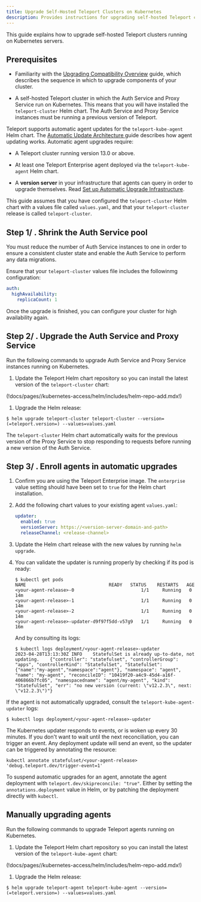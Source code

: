 ```yaml
---
title: Upgrade Self-Hosted Teleport Clusters on Kubernetes
description: Provides instructions for upgrading self-hosted Teleport clusters that run on Kubernetes. 
---
```


This guide explains how to upgrade self-hosted Teleport clusters running on
Kubernetes servers.

## Prerequisites

- Familiarity with the [Upgrading Compatibility Overview](./overview.mdx) guide,
  which describes the sequence in which to upgrade components of your cluster.

- A self-hosted Teleport cluster in which the Auth Service and Proxy Service run
  on Kubernetes. This means that you will have installed the `teleport-cluster`
  Helm chart. The Auth Service and Proxy Service instances must be running a
  previous version of Teleport.

Teleport supports automatic agent updates for the `teleport-kube-agent` Helm
chart. The [Automatic Update Architecture
](../../architecture/agent-update-management.mdx) guide describes how agent
updating works. Automatic agent upgrades require:

- A Teleport cluster running version 13.0 or above.

- At least one Teleport Enterprise agent deployed via the `teleport-kube-agent`
  Helm chart.

- A **version server** in your infrastructure that agents can query in order to
  upgrade themselves. Read [Set up Automatic Upgrade
  Infrastructure](./self-hosted-automatic-agent-updates.mdx).

This guide assumes that you have configured the `teleport-cluster` Helm chart
with a values file called `values.yaml`, and that your `teleport-cluster`
release is called `teleport-cluster`.

## Step 1/ . Shrink the Auth Service pool

You must reduce the number of Auth Service instances to one in order to ensure a
consistent cluster state and enable the Auth Service to perform any data
migrations.

Ensure that your `teleport-cluster` values file includes the followinmg
configuration:

```yaml
auth:
  highAvailability:
    replicaCount: 1
```

Once the upgrade is finished, you can configure your cluster for high
availability again.

## Step 2/ . Upgrade the Auth Service and Proxy Service

Run the following commands to upgrade Auth Service and Proxy Service instances
running on Kubernetes.

1. Update the Teleport Helm chart repository so you can install the latest
   version of the `teleport-cluster` chart:

  (!docs/pages//kubernetes-access/helm/includes/helm-repo-add.mdx!)

1. Upgrade the Helm release:

  ```code
  $ helm upgrade teleport-cluster teleport-cluster --version=(=teleport.version=) --values=values.yaml
  ```

The `teleport-cluster` Helm chart automatically waits for the previous version
of the Proxy Service to stop responding to requests before running a new version
of the Auth Service.


## Step 3/ . Enroll agents in automatic upgrades

1. Confirm you are using the Teleport Enterprise image. The `enterprise` value
   setting should have been set to `true` for the Helm chart installation.

1. Add the following chart values to your existing agent `values.yaml`:

   ```yaml
   updater:
     enabled: true
     versionServer: https://<version-server-domain-and-path>
     releaseChannel: <release-channel>
   ```

1. Update the Helm chart release with the new values by running `helm upgrade`.

1. You can validate the updater is running properly by checking if its pod is ready:

   ```code
   $ kubectl get pods
   NAME                               READY   STATUS    RESTARTS   AGE
   <your-agent-release>-0                         1/1     Running   0          14m
   <your-agent-release>-1                         1/1     Running   0          14m
   <your-agent-release>-2                         1/1     Running   0          14m
   <your-agent-release>-updater-d9f97f5dd-v57g9   1/1     Running   0          16m
   ```
   
   And by consulting its logs:
   
   ```code
   $ kubectl logs deployment/<your-agent-release>-updater
   2023-04-28T13:13:30Z	INFO	StatefulSet is already up-to-date, not updating.	{"controller": "statefulset", "controllerGroup": "apps", "controllerKind": "StatefulSet", "StatefulSet": {"name":"my-agent","namespace":"agent"}, "namespace": "agent", "name": "my-agent", "reconcileID": "10419f20-a4c9-45d4-a16f-406866b7fc05", "namespacedname": "agent/my-agent", "kind": "StatefulSet", "err": "no new version (current: \"v12.2.3\", next: \"v12.2.3\")"}
   ```

If the agent is not automatically upgraded, consult the
`teleport-kube-agent-updater` logs:

```code
$ kubectl logs deployment/<your-agent-release>-updater
```

<Admonition type="note">
The Kubernetes updater responds to events, or is woken up every 30 minutes.
If you don't want to wait until the next reconciliation, you can trigger an
event. Any deployment update will send an event, so the updater can be
triggered by annotating the resource:

```code
kubectl annotate statefulset/<your-agent-release> 'debug.teleport.dev/trigger-event=1'
```

To suspend automatic upgrades for an agent, annotate the agent deployment with
`teleport.dev/skipreconcile: "true"`.  Either by setting the
`annotations.deployment` value in Helm, or by patching the deployment directly
with `kubectl`.

## Manually upgrading agents

Run the following commands to upgrade Teleport agents running on Kubernetes.

1. Update the Teleport Helm chart repository so you can install the latest
   version of the `teleport-kube-agent` chart:

  (!docs/pages//kubernetes-access/helm/includes/helm-repo-add.mdx!)

1. Upgrade the Helm release:

  ```code
  $ helm upgrade teleport-agent teleport-kube-agent --version=(=teleport.version=) --values=values.yaml
  ```
